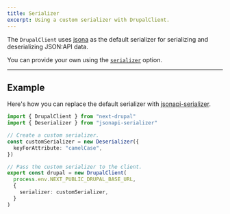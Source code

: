 ```yaml
---
title: Serializer
excerpt: Using a custom serializer with DrupalClient.
---
```


The `DrupalClient` uses [jsona](https://github.com/olosegres/jsona) as the default serializer for serializing and deserializing JSON:API data.

You can provide your own using the [`serializer`](/docs/client/configuration#serializer) option.

---

## Example

Here's how you can replace the default serializer with [jsonapi-serializer](https://github.com/SeyZ/jsonapi-serializer).

```ts title=lib/drupal.ts
import { DrupalClient } from "next-drupal"
import { Deserializer } from "jsonapi-serializer"

// Create a custom serializer.
const customSerializer = new Deserializer({
  keyForAttribute: "camelCase",
})

// Pass the custom serializer to the client.
export const drupal = new DrupalClient(
  process.env.NEXT_PUBLIC_DRUPAL_BASE_URL,
  {
    serializer: customSerializer,
  }
)
```
